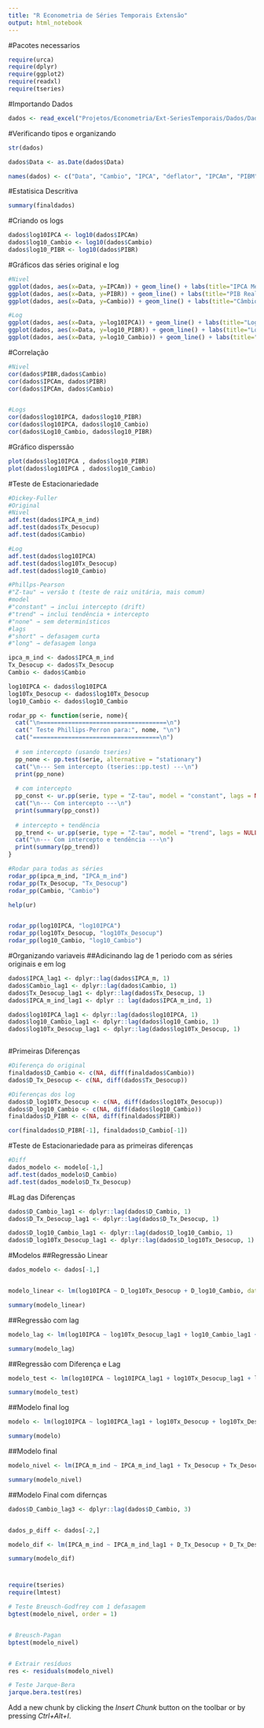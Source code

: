 ```yaml
---
title: "R Econometria de Séries Temporais Extensão"
output: html_notebook
---
```


#Pacotes necessarios
```r

require(urca)
require(dplyr)
require(ggplot2)
require(readxl)
require(tseries)

```


#Importando Dados

```r

dados <- read_excel("Projetos/Econometria/Ext-SeriesTemporais/Dados/Dados_EXT_Séries_temporais.xlsx")

```

#Verificando tipos e organizando
```r
str(dados)

dados$Data <- as.Date(dados$Data)

names(dados) <- c("Data", "Cambio", "IPCA", "deflator", "IPCAm", "PIBM", "PIBR" )


```


#Estatisica Descritiva
```r
summary(finaldados)
```

#Criando os logs
```r

dados$log10IPCA <- log10(dados$IPCAm)
dados$log10_Cambio <- log10(dados$Cambio)
dados$log10_PIBR <- log10(dados$PIBR)

```



#Gráficos das séries original e log
```r
#Nivel
ggplot(dados, aes(x=Data, y=IPCAm)) + geom_line() + labs(title="IPCA Mensal")
ggplot(dados, aes(x=Data, y=PIBR)) + geom_line() + labs(title="PIB Real Mensal")
ggplot(dados, aes(x=Data, y=Cambio)) + geom_line() + labs(title="Câmbio Médio Mensal")

#Log
ggplot(dados, aes(x=Data, y=log10IPCA)) + geom_line() + labs(title="Log10 IPCA Mensal")
ggplot(dados, aes(x=Data, y=log10_PIBR)) + geom_line() + labs(title="Log10 PIB Real Mensal")
ggplot(dados, aes(x=Data, y=log10_Cambio)) + geom_line() + labs(title="Log10 Câmbio Mensal")

```

#Correlação
```r
#Nivel
cor(dados$PIBR,dados$Cambio)
cor(dados$IPCAm, dados$PIBR)
cor(dados$IPCAm, dados$Cambio)


#Logs
cor(dados$log10IPCA, dados$log10_PIBR)
cor(dados$log10IPCA, dados$log10_Cambio)
cor(dados$Log10_Cambio, dados$log10_PIBR)

```

#Gráfico disperssão
```r



plot(dados$log10IPCA , dados$log10_PIBR)
plot(dados$log10IPCA , dados$log10_Cambio)

```

#Teste de Estacionariedade
```r
#Dickey-Fuller
#Original
#Nivel
adf.test(dados$IPCA_m_ind)
adf.test(dados$Tx_Desocup)
adf.test(dados$Cambio)

#Log
adf.test(dados$log10IPCA)
adf.test(dados$log10Tx_Desocup)
adf.test(dados$log10_Cambio)

#Phillps-Pearson
#"Z-tau" → versão t (teste de raiz unitária, mais comum)
#model
#"constant" → inclui intercepto (drift)
#"trend" → inclui tendência + intercepto
#"none" → sem determinísticos
#lags
#"short" → defasagem curta
#"long" → defasagem longa

ipca_m_ind <- dados$IPCA_m_ind
Tx_Desocup <- dados$Tx_Desocup
Cambio <- dados$Cambio

log10IPCA <- dados$log10IPCA
log10Tx_Desocup <- dados$log10Tx_Desocup
log10_Cambio <- dados$log10_Cambio

rodar_pp <- function(serie, nome){
  cat("\n====================================\n")
  cat(" Teste Phillips-Perron para:", nome, "\n")
  cat("====================================\n")
  
  # sem intercepto (usando tseries)
  pp_none <- pp.test(serie, alternative = "stationary")
  cat("\n--- Sem intercepto (tseries::pp.test) ---\n")
  print(pp_none)
  
  # com intercepto
  pp_const <- ur.pp(serie, type = "Z-tau", model = "constant", lags = NULL)
  cat("\n--- Com intercepto ---\n")
  print(summary(pp_const))
  
  # intercepto + tendência
  pp_trend <- ur.pp(serie, type = "Z-tau", model = "trend", lags = NULL)
  cat("\n--- Com intercepto e tendência ---\n")
  print(summary(pp_trend))
}

#Rodar para todas as séries
rodar_pp(ipca_m_ind, "IPCA_m_ind")
rodar_pp(Tx_Desocup, "Tx_Desocup")
rodar_pp(Cambio, "Cambio")

help(ur)


rodar_pp(log10IPCA, "log10IPCA")
rodar_pp(log10Tx_Desocup, "log10Tx_Desocup")
rodar_pp(log10_Cambio, "log10_Cambio")
```

#Organizando variaveis
##Adicinando lag de 1 periodo com as séries originais e em log
```r
dados$IPCA_lag1 <- dplyr::lag(dados$IPCA_m, 1)
dados$Cambio_lag1 <- dplyr::lag(dados$Cambio, 1)
dados$Tx_Desocup_lag1 <- dplyr::lag(dados$Tx_Desocup, 1)
dados$IPCA_m_ind_lag1 <- dplyr :: lag(dados$IPCA_m_ind, 1)

dados$log10IPCA_lag1 <- dplyr::lag(dados$log10IPCA, 1)
dados$log10_Cambio_lag1 <- dplyr::lag(dados$log10_Cambio, 1)
dados$log10Tx_Desocup_lag1 <- dplyr::lag(dados$log10Tx_Desocup, 1)



```

#Primeiras Diferenças
```r
#Diferença do original
finaldados$D_Cambio <- c(NA, diff(finaldados$Cambio))
dados$D_Tx_Desocup <- c(NA, diff(dados$Tx_Desocup))

#Diferenças dos log
dados$D_log10Tx_Desocup <- c(NA, diff(dados$log10Tx_Desocup))
dados$D_log10_Cambio <- c(NA, diff(dados$log10_Cambio))
finaldados$D_PIBR <- c(NA, diff(finaldados$PIBR))

```


```r
cor(finaldados$D_PIBR[-1], finaldados$D_Cambio[-1])
```


#Teste de Estacionariedade para as primeiras diferenças
```r
#Diff
dados_modelo <- modelo[-1,]
adf.test(dados_modelo$D_Cambio)
adf.test(dados_modelo$D_Tx_Desocup)

```

#Lag das Diferenças
```r
dados$D_Cambio_lag1 <- dplyr::lag(dados$D_Cambio, 1)
dados$D_Tx_Desocup_lag1 <- dplyr::lag(dados$D_Tx_Desocup, 1)

dados$D_log10_Cambio_lag1 <- dplyr::lag(dados$D_log10_Cambio, 1)
dados$D_log10Tx_Desocup_lag1 <- dplyr::lag(dados$D_log10Tx_Desocup, 1)

```


#Modelos
##Regressão Linear
```r
dados_modelo <- dados[-1,]


modelo_linear <- lm(log10IPCA ~ D_log10Tx_Desocup + D_log10_Cambio, data = dados_modelo)

summary(modelo_linear)

```

##Regressão com lag

```r
modelo_lag <- lm(log10IPCA ~ log10Tx_Desocup_lag1 + log10_Cambio_lag1 + log10IPCA_lag1, data = dados_modelo)

summary(modelo_lag)

```

##Regressão com Diferença e Lag

```r
modelo_test <- lm(log10IPCA ~ log10IPCA_lag1 + log10Tx_Desocup_lag1 + log10_Cambio_lag1 + D_log10_Cambio +  D_log10Tx_Desocup, data = dados_modelo )

summary(modelo_test)

```

##Modelo final log

```r

modelo <- lm(log10IPCA ~ log10IPCA_lag1 + log10Tx_Desocup + log10Tx_Desocup_lag1 + log10_Cambio + log10_Cambio_lag1, data = dados_modelo)

summary(modelo)

```

##Modelo final

```r

modelo_nivel <- lm(IPCA_m_ind ~ IPCA_m_ind_lag1 + Tx_Desocup + Tx_Desocup_lag1 + Cambio + Cambio_lag1, data = dados_modelo)

summary(modelo_nivel)

```

##Modelo Final com difernças

```r

dados$D_Cambio_lag3 <- dplyr::lag(dados$D_Cambio, 3)


dados_p_diff <- dados[-2,]

modelo_dif <- lm(IPCA_m_ind ~ IPCA_m_ind_lag1 + D_Tx_Desocup + D_Tx_Desocup_lag1 + D_Cambio + D_Cambio_lag1, data = dados_p_diff)

summary(modelo_dif)
```

#

```r

require(tseries)
require(lmtest)

# Teste Breusch-Godfrey com 1 defasagem
bgtest(modelo_nivel, order = 1)


# Breusch-Pagan
bptest(modelo_nivel)


# Extrair resíduos
res <- residuals(modelo_nivel)

# Teste Jarque-Bera
jarque.bera.test(res)

```

Add a new chunk by clicking the *Insert Chunk* button on the toolbar or by pressing *Ctrl+Alt+I*.
